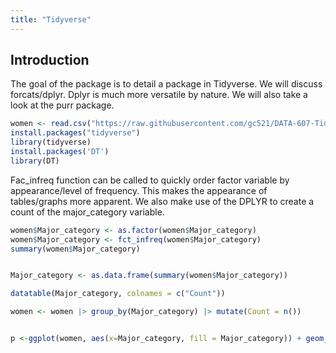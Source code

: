 ```yaml
---
title: "Tidyverse"
---
```


## Introduction

The goal of the package is to detail a package in Tidyverse. We will discuss forcats/dplyr. Dplyr is much more versatile by nature. We will also take a look at the purr package.   

```r
women <- read.csv("https://raw.githubusercontent.com/gc521/DATA-607-Tidyverse/main/women-stem.csv")
install.packages("tidyverse")
library(tidyverse)
install.packages('DT')
library(DT)
```
Fac_infreq function can be called to quickly order factor variable by appearance/level of frequency. This makes the appearance of tables/graphs more apparent. We also make use of the DPLYR to create a count of the major_category variable. 

```r
women$Major_category <- as.factor(women$Major_category)
women$Major_category <- fct_infreq(women$Major_category)
summary(women$Major_category)


Major_category <- as.data.frame(summary(women$Major_category))

datatable(Major_category, colnames = c("Count"))

women <- women |> group_by(Major_category) |> mutate(Count = n())


p <-ggplot(women, aes(x=Major_category, fill = Major_category)) + geom_bar() + theme_dark() + coord_flip() + geom_text(aes(y=1, label = Count), hjust = -2.0, color = 'white')







```

